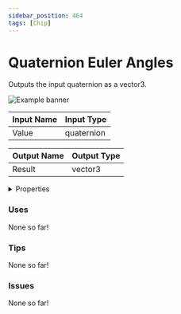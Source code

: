 ```yaml
---
sidebar_position: 464
tags: [Chip]
---
```


# Quaternion Euler Angles

Outputs the input quaternion as a vector3.



![Example banner](./assets/81048ea5-2778-4816-99c5-1c50faad8a87.svg)

| Input Name | Input Type |
|-----------|-----------|
| Value | quaternion |

| Output Name | Output Type |
|-----------|-----------|
| Result | vector3 |


<details>
  <summary>Properties</summary>
  <div>
    <div>
    <table>
      <thead>
        <tr>
          <th>Is beta required?</th>
          <th>❌</th>
        </tr>
        <tr>
          <th>Is this chip a trolling risk?</th>
          <th>❌</th>
        </tr>
        <tr>
          <th>Chip UUID</th>
          <th>81048ea5-2778-4816-99c5-1c50faad8a87</th>
        </tr>
      </thead>
    </table>
    </div>
  </div>
</details>

### Uses

None so far!

### Tips

None so far!

### Issues

None so far!